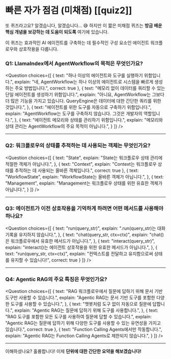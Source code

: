 # 빠른 자가 점검 (미채점) [[quiz2]]

또 퀴즈라고요? 알겠습니다, 알겠습니다... 😅 하지만 이 짧은 미채점 퀴즈는 **방금 배운 핵심 개념을 보강하는 데 도움이 되도록** 여기에 있습니다.

이 퀴즈는 효과적인 AI 에이전트를 구축하는 데 필수적인 구성 요소인 에이전트 워크플로우와 상호작용을 다룹니다.

### Q1: LlamaIndex에서 AgentWorkflow의 목적은 무엇인가요?

<Question
choices={[
{
text: "하나 이상의 에이전트와 도구를 실행하기 위함입니다.",
explain: "네, AgentWorkflow는 하나 이상의 에이전트로 시스템을 빠르게 생성하는 주요 방법입니다.",
correct: true
},
{
text: "메모리 없이 데이터를 쿼리할 수 있는 단일 에이전트를 생성하기 위함입니다.",
explain: "아니요, AgentWorkflow는 그보다 더 많은 기능을 가지고 있습니다. QueryEngine은 데이터에 대한 간단한 쿼리를 위한 것입니다.",
},
{
text: "에이전트를 위한 도구를 자동으로 구축하기 위함입니다.",
explain: "AgentWorkflow는 도구를 구축하지 않습니다. 그것은 개발자의 역할입니다.",
},
{
text: "에이전트 메모리와 상태를 관리하기 위함입니다.",
explain: "메모리와 상태 관리는 AgentWorkflow의 주요 목적이 아닙니다.",
}
]}
/>

---

### Q2: 워크플로우의 상태를 추적하는 데 사용되는 객체는 무엇인가요?

<Question
choices={[
{
text: "State",
explain: "State는 워크플로우 상태 관리에 적절한 객체가 아닙니다.",
},
{
text: "Context",
explain: "Context는 워크플로우 상태를 추적하는 데 사용되는 올바른 객체입니다.",
correct: true
},
{
text: "WorkflowState",
explain: "WorkflowState는 올바른 객체가 아닙니다.",
},
{
text: "Management",
explain: "Management는 워크플로우 상태를 위한 유효한 객체가 아닙니다.",
}
]}
/>

---

### Q3: 에이전트가 이전 상호작용을 기억하게 하려면 어떤 메서드를 사용해야 하나요?

<Question
choices={[
{
text: "run(query_str)",
explain: ".run(query_str)는 대화 기록을 유지하지 않습니다.",
},
{
text: "chat(query_str, ctx=ctx)",
explain: "chat()은 워크플로우에서 유효한 메서드가 아닙니다.",
},
{
text: "interact(query_str)",
explain: "interact()는 에이전트 상호작용을 위한 유효한 메서드가 아닙니다.",
},
{
text: "run(query_str, ctx=ctx)",
explain: "컨텍스트를 전달하고 유지함으로써 상태를 유지할 수 있습니다!",
correct: true
}
]}
/>

---

### Q4: Agentic RAG의 주요 특징은 무엇인가요?

<Question
choices={[
{
text: "RAG 워크플로우에서 질문에 답하기 위해 문서 기반 도구만 사용할 수 있습니다.",
explain: "Agentic RAG는 문서 기반 도구를 포함한 다양한 도구를 사용할 수 있습니다.",
},
{
text: "챗봇처럼 도구 없이 자동으로 질문에 답합니다.",
explain: "Agentic RAG는 질문에 답하기 위해 도구를 사용합니다.",
},
{
text: "RAG 도구를 포함한 모든 도구를 사용하여 질문에 답할 수 있습니다.",
explain: "Agentic RAG는 질문에 답하기 위해 다양한 도구를 사용할 수 있는 유연성을 가지고 있습니다.",
correct: true
},
{
text: "Function Calling Agents에서만 작동합니다.",
explain: "Agentic RAG는 Function Calling Agents로 제한되지 않습니다.",
}
]}
/>

---

이해하셨나요? 훌륭합니다! 이제 **단위에 대한 간단한 요약을 해보겠습니다!** 